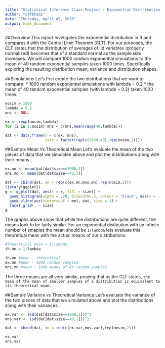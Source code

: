 ```yaml
---
title: "Statistical Inference Class Project - Exponential Distribution and the Central Limit Theorem"
author: "cafkhami"
date: "Thursday, April 09, 2015"
output: html_document
---
```


##Overview
This report invetigates the exponential distribution in R and compares it with the Central Limit Theorem (CLT).  For our purposes, the CLT states that the distribution of averages of iid variables (properly normalized) becomes that of a standard normal as the sample size increases.  We will compare 1000 random exponential simulations to the mean of 40 random exponential samples taken 1000 times.  Specifically exploring the resulting distribution mean, variance and distribution shapes.

##Simulations
Let's first create the two distributions that we want to compare:
* 1000 random exponential simulations with lambda = 0.2
* the mean of 40 random exponential samples (with lambda = 0.2) taken 1000 times.

```r
nosim = 1000
lambda = 0.2
mns <- NULL

ex <- rexp(nosim,lambda)
for (i in 1:nosim) mns = c(mns,mean(rexp(40,lambda)))

dat <- data.frame(x = c(ex, mns),
                  size = factor(rep(c(1000,40),rep(nosim,2))))
```

##Sample Mean Vs Theoretical Mean
Let's evaluate the mean of the two pieces of data that we simulated above and plot the distributions along with their means.

```r
ex.mn <- mean(dat[dat$size==1000,1])
mns.mn <- mean(dat[dat$size==40,1])

dat <- cbind(dat, mn = rep(c(ex.mn,mns.mn),rep(nosim,2)))
library(ggplot2)
g <- ggplot(dat, aes(x = x, fill = size)) +
  geom_histogram(alpha = .20, binwidth=.5, colour = "black", aes(y = ..density..)) +
  geom_vline(aes(xintercept = mn), dat, size = 1) +
  facet_grid(. ~ size)
g
```

The graphs above show that while the distributions are quite different, the means look to be fairly similar.  For an exponential distibution with an infinite number of smaples the mean should be `1/lambda` lets evaluate this theoretical mean with the actual means of our distributions:

```r
#Theoretical mean = 1/lambda
th.mn = 1/lambda

th.mn #mean - theoretical
ex.mn #mean - 1000 random samples
mns.mn #mean - 1000 means of 40 random samples
```

The three means are all very similar, proving that as the CLT states, `the mean of the mean of smaller samples of a distribution is equivalent to its theoretical mean.`

##Sample Variance vs Theoretical Variance
Let's evaluate the variance of the two pieces of data that we simulated above and plot the distributions along with their variances.

```r
ex.var <- (sd(dat[dat$size==1000,1]))^2
mns.var <- (sd(dat[dat$size==40,1]))^2

dat <- cbind(dat, mn = rep(c(ex.var,mns.var),rep(nosim,2)))

ex.var
mns.var
```
